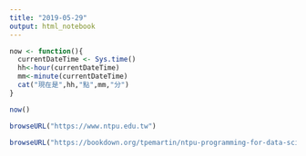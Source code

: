 ```yaml
---
title: "2019-05-29"
output: html_notebook
---
```


```r
now <- function(){
  currentDateTime <- Sys.time()
  hh<-hour(currentDateTime)
  mm<-minute(currentDateTime)
  cat("現在是",hh,"點",mm,"分")
}
```

```r
now()
```


```r
browseURL("https://www.ntpu.edu.tw")
```
```r
browseURL("https://bookdown.org/tpemartin/ntpu-programming-for-data-science/function-and-conditional-execution.html#returninput")
```


```r
```


```r
```

